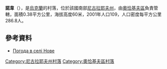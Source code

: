 {{coord|46|51|57|N|31|41|43|E|scale:100000|display=title}}

'''諾韋'''（{{lang-uk|Нове}}），是[[烏克蘭|烏克蘭]]的村落，位於該國南部[[尼古拉耶夫州|尼古拉耶夫州]]，由[[奧恰基夫區|奧恰基夫區]]負責管轄，面積0.38平方公里，海拔高度60米，2001年人口109，人口密度每平方公里286.8人。

==參考資料==
* [http://weather.in.ua/ua/nikolaevskaja/17193 Погода в селі Нове]{{Wayback|url=http://weather.in.ua/ua/nikolaevskaja/17193 |date=20160607041921 }}

[[Category:尼古拉耶夫州村落|Category:尼古拉耶夫州村落]]
[[Category:奧恰基夫區村落|Category:奧恰基夫區村落]]


{{Mykolaiv-geo-stub}}